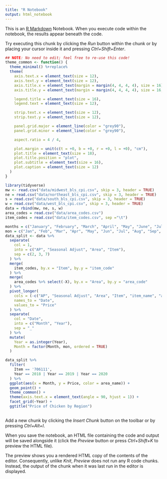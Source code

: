 ```yaml
---
title: "R Notebook"
output: html_notebook
---
```


This is an [R Markdown](http://rmarkdown.rstudio.com) Notebook. When you execute code within the notebook, the results appear beneath the code. 

Try executing this chunk by clicking the *Run* button within the chunk or by placing your cursor inside it and pressing *Ctrl+Shift+Enter*. 

```r
## NOTE: No need to edit; feel free to re-use this code!
theme_common <- function() {
  theme_minimal() %+replace%
  theme(
    axis.text.x = element_text(size = 12),
    axis.text.y = element_text(size = 12),
    axis.title.x = element_text(margin = margin(4, 4, 4, 4), size = 16),
    axis.title.y = element_text(margin = margin(4, 4, 4, 4), size = 16, angle = 90),

    legend.title = element_text(size = 16),
    legend.text = element_text(size = 12),

    strip.text.x = element_text(size = 12),
    strip.text.y = element_text(size = 12),

    panel.grid.major = element_line(color = "grey90"),
    panel.grid.minor = element_line(color = "grey90"),

    aspect.ratio = 4 / 4,

    plot.margin = unit(c(t = +0, b = +0, r = +0, l = +0), "cm"),
    plot.title = element_text(size = 18),
    plot.title.position = "plot",
    plot.subtitle = element_text(size = 16),
    plot.caption = element_text(size = 12)
  )
}
```


```r

library(tidyverse)
mw <- read.csv("data/midwest_bls_cpi.csv", skip = 3, header = TRUE) 
ne = read.csv("data/northeast_bls_cpi.csv", skip = 3, header = TRUE)
s = read.csv("data/south_bls_cpi.csv", skip = 3, header = TRUE)
w = read.csv("data/west_bls_cpi.csv", skip = 3, header = TRUE)
data = rbind(mw, ne, s, w)
area_codes = read.csv("data/area_codes.csv")
item_codes = read.csv("data/item_codes.csv", sep ="\t")

months = c("January", "February", "March", "April", "May", "June", "July", "August", "September", "October", "November", "December")
mon = c("Jan", "Feb", "Mar", "Apr", "May", "Jun", "Jul", "Aug", "Sep", "Oct", "Nov", "Dec")
data_split <- data %>% 
  separate(
    col = 1,
    into = c("AP", "Seasonal Adjust", "Area", "Item"), 
    sep = c(2, 3, 7)
  ) %>% 
  merge(
    item_codes, by.x = "Item", by.y = "item_code"
  ) %>%
  merge(
    area_codes %>% select(-X), by.x = "Area", by.y = "area_code"
  ) %>% 
  pivot_longer(
    cols = (-c("AP", "Seasonal Adjust", "Area", "Item", "item_name", "area_name")),
    names_to = "Date",
    values_to = "Price"
  ) %>% 
  separate(
    col = "Date",
    into = c("Month", "Year"),
    sep = "_"
  ) %>% 
  mutate(
    Year = as.integer(Year),
    Month = factor(Month, mon, ordered = TRUE)
  ) 

data_split %>%
  filter(
    Item == '706111',
    Year == 2018 | Year == 2019 | Year == 2020
  ) %>%
  ggplot(aes(x = Month, y = Price, color = area_name)) +
  geom_point() +
  theme_common() +
  theme(axis.text.x = element_text(angle = 90, hjust = 1)) +
  facet_grid(~Year) +
  ggtitle("Price of Chicken by Region")
  
```

Add a new chunk by clicking the *Insert Chunk* button on the toolbar or by pressing *Ctrl+Alt+I*.

When you save the notebook, an HTML file containing the code and output will be saved alongside it (click the *Preview* button or press *Ctrl+Shift+K* to preview the HTML file).

The preview shows you a rendered HTML copy of the contents of the editor. Consequently, unlike *Knit*, *Preview* does not run any R code chunks. Instead, the output of the chunk when it was last run in the editor is displayed.
